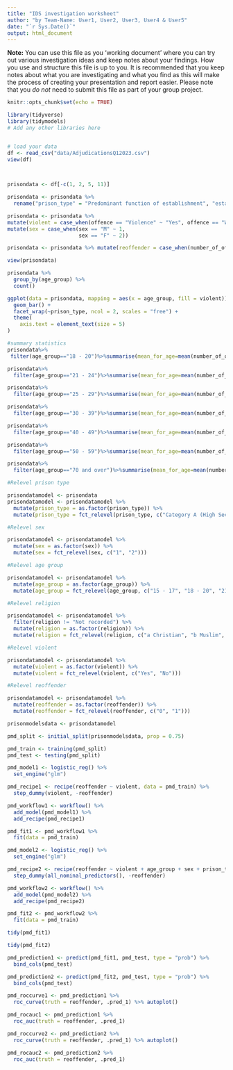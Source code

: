 ```yaml
---
title: "IDS investigation worksheet"
author: "by Team-Name: User1, User2, User3, User4 & User5"
date: "`r Sys.Date()`"
output: html_document
---
```


**Note:** You can use this file as you 'working document' where you can try out various investigation ideas and keep notes about your findings. How you use and structure this file is up to you. It is recommended that you keep notes about what you are investigating and what you find as this will make the process of creating your presentation and report easier. Please note that you _do not_ need to submit this file as part of your group project.



```r
knitr::opts_chunk$set(echo = TRUE)
```


```r
library(tidyverse)
library(tidymodels)
# Add any other libraries here



```


```r
# load your data 
df <- read_csv("data/AdjudicationsQ12023.csv")
view(df)

  

```

```r
prisondata <- df[-c(1, 2, 5, 11)]

prisondata <- prisondata %>%
  rename("prison_type" = "Predominant function of establishment", "establishment" = "Establishment", "sex" = "Sex", "age_group" = "Age group", "ethnicity" = "Ethnicity", "religion" = "Religion", "offence" = "Offence", "number_of_offences" = "Count")

prisondata <- prisondata %>% 
mutate(violent = case_when(offence == "Violence" ~ "Yes", offence == "Wilful Damage" ~ "Yes", TRUE ~ "No")) %>%
mutate(sex = case_when(sex == "M" ~ 1,
                       sex == "F" ~ 2))

prisondata <- prisondata %>% mutate(reoffender = case_when(number_of_offences == 1 ~ 1, number_of_offences != 1 ~ 0))

view(prisondata)

prisondata %>%
  group_by(age_group) %>%
  count()

```
```r
ggplot(data = prisondata, mapping = aes(x = age_group, fill = violent)) +
  geom_bar() +
  facet_wrap(~prison_type, ncol = 2, scales = "free") +
  theme(
    axis.text = element_text(size = 5)
)
```

```r
#summary statistics
prisondata%>%
 filter(age_group=="18 - 20")%>%summarise(mean_for_age=mean(number_of_offences,na.rm=TRUE))

prisondata%>%
  filter(age_group=="21 - 24")%>%summarise(mean_for_age=mean(number_of_offences,na.rm=TRUE))

prisondata%>%
  filter(age_group=="25 - 29")%>%summarise(mean_for_age=mean(number_of_offences,na.rm=TRUE))

prisondata%>%
  filter(age_group=="30 - 39")%>%summarise(mean_for_age=mean(number_of_offences,na.rm=TRUE))

prisondata%>%
  filter(age_group=="40 - 49")%>%summarise(mean_for_age=mean(number_of_offences,na.rm=TRUE))

prisondata%>%
  filter(age_group=="50 - 59")%>%summarise(mean_for_age=mean(number_of_offences,na.rm=TRUE))

prisondata%>%
  filter(age_group=="70 and over")%>%summarise(mean_for_age=mean(number_of_offences,na.rm=TRUE))
```

```r
#Relevel prison type

prisondatamodel <- prisondata
prisondatamodel <- prisondatamodel %>% 
  mutate(prison_type = as.factor(prison_type)) %>%
  mutate(prison_type = fct_relevel(prison_type, c("Category A (High Security)", "Category B", "Category C", "Category D (Open)", "Local", "Young Offender Institution (YOI)", "Youth Justice Board", "Female")))

#Relevel sex

prisondatamodel <- prisondatamodel %>%
  mutate(sex = as.factor(sex)) %>%
  mutate(sex = fct_relevel(sex, c("1", "2")))

#Relevel age group

prisondatamodel <- prisondatamodel %>%
  mutate(age_group = as.factor(age_group)) %>%
  mutate(age_group = fct_relevel(age_group, c("15 - 17", "18 - 20", "21 - 24", "25 - 29", "30 - 39", "40 - 49", "50 - 59", "60 - 69", "70 and over")))

#Relevel religion

prisondatamodel <- prisondatamodel %>% 
  filter(religion != "Not recorded") %>%
  mutate(religion = as.factor(religion)) %>%
  mutate(religion = fct_relevel(religion, c("a Christian", "b Muslim", "c Hindu", "d Sikh", "e Buddhist", "f Jewish", "g Other religious groups", "i No religion")))

#Relevel violent

prisondatamodel <- prisondatamodel %>% 
  mutate(violent = as.factor(violent)) %>%
  mutate(violent = fct_relevel(violent, c("Yes", "No")))

#Relevel reoffender

prisondatamodel <- prisondatamodel %>% 
  mutate(reoffender = as.factor(reoffender)) %>%
  mutate(reoffender = fct_relevel(reoffender, c("0", "1")))

prisonmodelsdata <- prisondatamodel
```

```r

pmd_split <- initial_split(prisonmodelsdata, prop = 0.75)

pmd_train <- training(pmd_split)
pmd_test <- testing(pmd_split)
```

```r

pmd_model1 <- logistic_reg() %>%
  set_engine("glm")

pmd_recipe1 <- recipe(reoffender ~ violent, data = pmd_train) %>%
  step_dummy(violent, -reoffender)

pmd_workflow1 <- workflow() %>%
  add_model(pmd_model1) %>%
  add_recipe(pmd_recipe1)

pmd_fit1 <- pmd_workflow1 %>%
  fit(data = pmd_train)
```

```r

pmd_model2 <- logistic_reg() %>%
  set_engine("glm")

pmd_recipe2 <- recipe(reoffender ~ violent + age_group + sex + prison_type + religion, data = pmd_train) %>%
  step_dummy(all_nominal_predictors(), -reoffender)

pmd_workflow2 <- workflow() %>%
  add_model(pmd_model2) %>%
  add_recipe(pmd_recipe2)

pmd_fit2 <- pmd_workflow2 %>%
  fit(data = pmd_train)
```
```r
tidy(pmd_fit1)
```


```r
tidy(pmd_fit2)
```


```r

pmd_prediction1 <- predict(pmd_fit1, pmd_test, type = "prob") %>%
  bind_cols(pmd_test)

pmd_prediction2 <- predict(pmd_fit2, pmd_test, type = "prob") %>%
  bind_cols(pmd_test)

pmd_roccurve1 <- pmd_prediction1 %>%
  roc_curve(truth = reoffender, .pred_1) %>% autoplot()

pmd_rocauc1 <- pmd_prediction1 %>%
  roc_auc(truth = reoffender, .pred_1)

pmd_roccurve2 <- pmd_prediction2 %>%
  roc_curve(truth = reoffender, .pred_1) %>% autoplot()

pmd_rocauc2 <- pmd_prediction2 %>%
  roc_auc(truth = reoffender, .pred_1)
```
